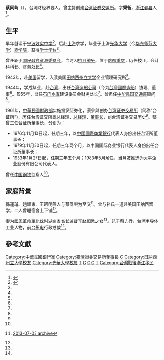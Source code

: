 {{Infobox_officeholder
| name = 蔡同屿
| image name = 
| width = 
| now = 台灣財經界要人
| period =
| sex = 男 
| nationality = {{ROC}}
| Native place =
| date of birth = {{birth year and age|1913}}
| place of birth ={{ROC-1912|浙江省}}
| children = [[蔡力行|蔡力行]]（兄）<br>[[蔡念祖|蔡念祖]]（弟）
| educate = 
*[[宁波效实中学|宁波效实中学]]
*上海[[光华大学|光华大学]][[商学院|商学院]]学士
*[[美国|美国]][[田纳西州立大学|田纳西州立大学]]企业管理研究所
| past =
*[[国民政府|国民政府]][[资源委员会|资源委员会]]
*技正，会计科科长、财务处长
*台湾造船公司（今为[[台灣國際造船|台灣國際造船]]）协理、董事
*[[石門水庫_(臺灣)|石门水库]]建设委员会财务处长
*[[中华民国交通部|中华民国交通部]]顾问
*蔡參與创办[[台湾证券交易所|台湾证券交易所]]（简称“台证所”）
*台湾证交所副总经理、[[总经理|总经理]]、[[董事长|董事长]]
*创台湾证券交易历史
*台證所董事長
*太平企业股份有限公司代表人
*[[中国钢铁公司|中国钢铁公司]]（台湾最大钢铁企业）监察人
}}
'''蔡同屿'''（{{bd|1913年|||}}），台湾财经界要人，曾主持创建[[台湾证券交易所|台湾证券交易所]]。字'''秉衡'''，[[浙江|浙江]][[鄞县|鄞县]]人<ref name="蔡同屿">{{cite web|url=http://search.huaxia.com/s.jsp?iDocId=503637|title=蔡同屿（1913—）|publisher=华夏人物库|author=华夏经纬|date=|accessdate=2013年5月25日|language=zh-hans}}{{dead link|date=2018年4月 |bot=InternetArchiveBot |fix-attempted=yes }}</ref>。

== 生平 ==

早年就读于[[宁波效实中学|宁波效实中学]]<ref>{{cite web|url=http://www.nbxiaoshi.net/ReadNews_jiandan.asp?NewsID=6291&allwidth=100bfz |title=效实中学港澳台海外校友 |publisher=宁波效实中学}}</ref>。后赴[[上海|上海]]求学，毕业于上海[[光华大学|光华大学]]（今[[华东师范大学|华东师范大学]]）[[商学院|商学院]]，获得[[学士学位|学士学位]]<ref name="蔡同屿"/>。

曾任职于[[国民政府|国民政府]][[资源委员会|资源委员会]]，当时因[[抗日战争|抗日战争]]，位于[[陪都|陪都]][[重庆|重庆]]，历任技正，会计科科长、财务处长<ref name="蔡同屿"/>。

1943年，赴[[美国|美国]]留学，入读美国[[田纳西州立大学|田纳西州立大学]]企业管理研究所<ref name="蔡同屿"/>。

1944年，学成毕业，赴[[台湾|台湾]]，出任[[台湾造船公司|台湾造船公司]]（今为[[台灣國際造船|台灣國際造船]]）协理、董事<ref name="蔡同屿"/>。1955年，出任[[石門水庫_(臺灣)|石门水库]]建设委员会财务处长<ref name="蔡同屿"/>。曾担任[[中华民国交通部|中华民国交通部]]顾问<ref name="蔡同屿"/>。

1961年，[[中華民國財政部|中華民國財政部]]实施投资证券化，蔡參與创办[[台湾证券交易所|台湾证券交易所]]（简称“台证所”），历任台湾证交所副总经理、[[总经理|总经理]]、[[董事长|董事长]]，创台湾证券交易历史<ref name="蔡同屿"/>。蔡曾三任台证所董事长，分别为：
* 1976年11月10日起，任期三年，以[[中國國際商業銀行|中國國際商業銀行]]代表人身份出任台证所董事长；
* 1979年11月30日起，任期三年两个月，以中国国际商业银行代表人身份出任台证所董事长；
* 1983年1月27日起，任期三年五个月；1983年5月解任，当月被推选为太平企业股份有限公司代表人。

曾任[[中国钢铁|中国钢铁]]监察人<ref name="蔡同屿"/>。

== 家庭背景 ==
[[孫運璿|孫運璿]]、[[趙耀東|趙耀東]]、[[王昭明|王昭明]]等人与蔡同嶼为至交<ref name="蔡力行">{{cite web|url=http://www.ningbobang.hk/show.php?id=125|title=全球最受敬重的企业执行长——记台积电新任总经理蔡力行|publisher=香港宁波帮杂志社有限公司|work=《宁波帮》杂志|author=|date=|accessdate=2013年5月25日|language=zh-hans|deadurl=yes|archiveurl=https://archive.is/20130702054510/http://www.ningbobang.hk/show.php?id=125|archivedate=2013年7月2日}}[http://archive.is/www.ningbobang.hk/show.php?id=125 2013-07-02 archive]</ref>。曾与孙氏一道赴美国田纳西留学，二人曾睡宿舍上下铺<ref name="蔡力行"/>。

妻为[[國民革命軍北伐|國民革命軍北伐]]时[[湖南省省长|湖南省省长]]兼督军[[赵恒惖|赵恒惖]]之女<ref name="蔡力行"/>。兒子[[蔡力行|蔡力行]]，台湾半导体工业人物，前[[台积电|台积电]]行政总裁<ref name="蔡力行"/>。

== 參考文獻 ==
{{reflist}} 

{{DEFAULTSORT:Tsai}}
[[Category:中華民國銀行家|Category:中華民國銀行家]]
[[Category:臺灣證券交易所董事長|Category:臺灣證券交易所董事長]]
[[Category:中國國民黨黨員|C]]
[[Category:田納西州立大學校友|Category:田納西州立大學校友]]
[[Category:光華大學校友|Category:光華大學校友]]
[[Category:蔡同嶼家族|T]]
[[Category:宁波商帮|C]]
[[Category:宁波裔台湾人|C]]
[[Category:鄞县人|C]]
[[Category:蔡姓|T]]
[[Category:台灣戰後浙江移民|Category:台灣戰後浙江移民]]